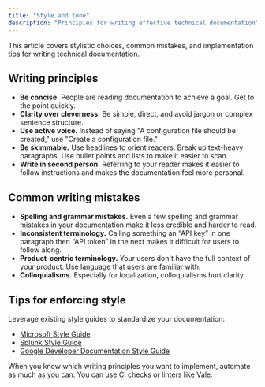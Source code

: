 ```yaml
---
title: "Style and tone"
description: "Principles for writing effective technical documentation"
---
```


<Tip>
  This article covers stylistic choices, common mistakes, and implementation tips for writing technical documentation. 
</Tip>

## Writing principles

- **Be concise.** People are reading documentation to achieve a goal. Get to the point quickly.
- **Clarity over cleverness.** Be simple, direct, and avoid jargon or complex sentence structure.
- **Use active voice.** Instead of saying "A configuration file should be created," use "Create a configuration file."
- **Be skimmable.** Use headlines to orient readers. Break up text-heavy paragraphs. Use bullet points and lists to make it easier to scan.
- **Write in second person.** Referring to your reader makes it easier to follow instructions and makes the documentation feel more personal.

## Common writing mistakes

- **Spelling and grammar mistakes.** Even a few spelling and grammar mistakes in your documentation make it less credible and harder to read.
- **Inconsistent terminology.** Calling something an “API key” in one paragraph then “API token” in the next makes it difficult for users to follow along.
- **Product-centric terminology.** Your users don't have the full context of your product. Use language that users are familiar with.
- **Colloquialisms.** Especially for localization, colloquialisms hurt clarity.

## Tips for enforcing style

Leverage existing style guides to standardize your documentation:

- [Microsoft Style Guide](https://learn.microsoft.com/en-us/style-guide/welcome/)
- [Splunk Style Guide](https://docs.splunk.com/Documentation/StyleGuide/current/StyleGuide/Howtouse)
- [Google Developer Documentation Style Guide](https://developers.google.com/style)

When you know which writing principles you want to implement, automate as much as you can. You can use  [CI checks](/deploy/ci) or linters like [Vale](https://vale.sh).
